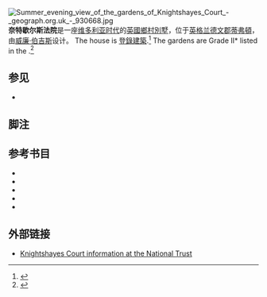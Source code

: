 {{roughtranslation|time=2016-09-15T11:06:34+00:00}}
{{Infobox building
| name                = 奈特歇尔斯法院
| former_names        = 
| alternate_names     = Knightshayes Court
| status              = 
| image               = Knightshayes Court - geograph.org.uk - 773493.jpg
| image_alt           = 
| image_size          = 
| caption             = Façade
| building_type       = [[英國鄉村別墅|英國鄉村別墅]]
| architectural_style = 
| structural_system   = 
| material            = 
| cost                = 
| ren_cost            = 
| client              = 
| owner               = [[國家名勝古蹟信託|國家名勝古蹟信託]] 
| current_tenants     = 
| landlord            = 
| location            = Bolham, [[蒂弗頓|蒂弗頓]], [[德文郡|德文郡]], [[英格兰|英格兰]]
| coordinates         = {{coord|50|55|45|N|3|28|46|W|display=title|type:landmark_region:GB}}
 ({{Gbmapping|SS961151}})
| groundbreaking_date = 
| start_date          = 
| completion_date     = 
| opened_date         = 
| inauguration_date   = 
| relocated_date      = 
| renovation_date     = 
| floor_count         = 
| grounds_area        = 
| architect           = 
| awards              = 
| designations        = [[登錄建築|登錄建築]]
| ren_architect       = 
| ren_firm            = 
| ren_str_engineer    = 
| ren_serv_engineer   = 
| ren_civ_engineer    = 
| ren_oth_designers   = 
| ren_qty_surveyor    = 
| ren_awards          = 
| rooms               = 
| url                 = {{URL|www.nationaltrust.org.uk/main/w-knightshayescourt}}
}}

[[Image:Summer_evening_view_of_the_gardens_of_Knightshayes_Court_-_geograph.org.uk_-_930668.jpg|thumb]]
'''奈特歇尔斯法院'''{{lang-en|Knightshayes Court}}是一座[[维多利亚时代|维多利亚时代]]的[[英國鄉村別墅|英國鄉村別墅]]，位于[[英格兰|英格兰]][[德文郡|德文郡]][[蒂弗頓|蒂弗頓]]，由[[威廉·伯吉斯|威廉·伯吉斯]]设计。{{sfn|Cherry & Pevsner|p.526}}  The house is [[登錄建築|登錄建築]].<ref>{{cite web |author=Good Stuff |url=http://britishlistedbuildings.co.uk/en-485137-knightshayes-court-tiverton |title=Knightshayes Court - Tiverton - Devon - England |publisher=British Listed Buildings |date=1975-05-12 |accessdate=2016-09-04 |archive-date=2012-03-10 |archive-url=https://web.archive.org/web/20120310062154/http://britishlistedbuildings.co.uk/en-485137-knightshayes-court-tiverton |dead-url=yes }}</ref> The gardens are Grade II* listed in the {{tsl|en|National Register of Historic Parks and Gardens||National Register of Historic Parks and Gardens}}.<ref>{{NHLE |num=1000487 |desc=Knightshayes Court |accessdate=12 February 2016 }}</ref>

== 参见 ==
* {{tsl|en|Heathcoat-Amory baronets||Heathcoat-Amory baronets}}

== 脚注 ==
{{Reflist}}

== 参考书目 ==

* {{cite book | last1 = Cherry | first1 = Bridget | last2 = Pevsner | first2 = Nikolaus | authorlink2 = Nikolaus Pevsner | year = 1991 | title = Devon | series = The Buildings of England | url = https://books.google.co.uk/books?id=5wd_Pw4L3zcC&printsec=frontcover&dq=Devon+Cherry+Pevsner&hl=en&sa=X&ved=0ahUKEwiC6aW1mfbOAhUpDcAKHQGjAdEQ6AEIHDAA#v=onepage&q=Devon%20Cherry%20Pevsner&f=false | location = London | publisher = Yale University Press | isbn = 0-300-09596-1 | ref = {{sfnRef|Cherry & Pevsner}} | access-date = 2016-09-15 | archive-date = 2018-10-05 | archive-url = https://web.archive.org/web/20181005112443/https://books.google.co.uk/books?id=5wd_Pw4L3zcC&printsec=frontcover&dq=Devon+Cherry+Pevsner&hl=en&sa=X&ved=0ahUKEwiC6aW1mfbOAhUpDcAKHQGjAdEQ6AEIHDAA#v=onepage&q=Devon%20Cherry%20Pevsner&f=false | dead-url = no }}
* {{cite book | last = Crook | first = J. Mordaunt | authorlink = J. Mordaunt Crook | year = 1981 | title = William Burges and the High Victorian Dream | url = https://books.google.co.uk/books?id=nSdpQgAACAAJ&dq=william+burges+and+the+high+victorian+dream&hl=en&sa=X&ved=0ahUKEwiIxd3PmPbOAhVqK8AKHfuOBYkQ6AEIIDAB | location = London | publisher = John Murray | isbn = 9780719538223 | ref = {{sfnRef|Crook}} | access-date = 2016-09-15 | archive-date = 2016-09-20 | archive-url = https://web.archive.org/web/20160920181920/https://books.google.co.uk/books?id=nSdpQgAACAAJ&dq=william+burges+and+the+high+victorian+dream&hl=en&sa=X&ved=0ahUKEwiIxd3PmPbOAhVqK8AKHfuOBYkQ6AEIIDAB | dead-url = no }}
* {{cite book | last1 = Hill | first1 = Rosemary | last2 = Cunningham | first2 = Colin | last3 = Reid | first3 = Aileen | year = 2010 | title = Victorians Revalued: What the twentieth century thought of nineteenth-century architecture | series = Studies in Victorian art and design | url = https://www.worldcat.org/title/victorians-revalued-what-the-twentieth-century-thought-of-nineteenth-century-architecture/oclc/696784322&referer=brief_results | location = London | publisher = The Victorian Society | isbn = 978-0-901657-51-0 | ref = {{sfnRef|Cunningham}} | access-date = 2021-09-04 | archive-date = 2016-09-14 | archive-url = https://web.archive.org/web/20160914015722/https://www.worldcat.org/title/victorians-revalued-what-the-twentieth-century-thought-of-nineteenth-century-architecture/oclc/696784322%26referer%3Dbrief_results | dead-url = no }}
* {{cite book | last = Mellor | first = Hugh | year = 1990 | title = Knightshayes Court: Official Guide| url = | location =  | publisher = National Trust | isbn =  | ref = {{sfnRef|Mellor}}
}}
* {{cite book | last = Wethered | first = Joyce | authorlink = Joyce Wethered | year = 1933 | title = Golfing Memories and Methods | url = http://www.worldcat.org/title/golfing-memories-and-methods/oclc/10246436&referer=brief_results | location = London | publisher = Hutchinson | oclc = 10246436 | ref = {{sfnRef|Wethered}} | access-date = 2021-09-04 | archive-date = 2016-09-14 | archive-url = https://web.archive.org/web/20160914015105/http://www.worldcat.org/title/golfing-memories-and-methods/oclc/10246436%26referer%3Dbrief_results | dead-url = no }}

==外部链接==
*[https://www.nationaltrust.org.uk/knightshayes Knightshayes Court information at the National Trust] {{Wayback|url=https://www.nationaltrust.org.uk/knightshayes |date=20210117175801 }}
{{Commons category}}
{{William Burges}}